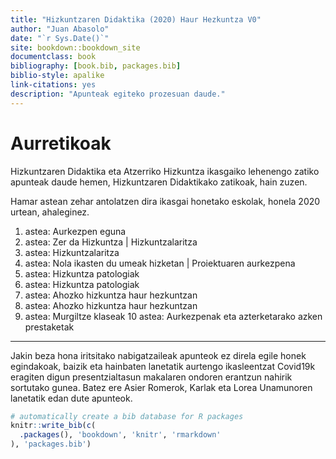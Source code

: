 ```yaml
--- 
title: "Hizkuntzaren Didaktika (2020) Haur Hezkuntza V0"
author: "Juan Abasolo"
date: "`r Sys.Date()`"
site: bookdown::bookdown_site
documentclass: book
bibliography: [book.bib, packages.bib]
biblio-style: apalike
link-citations: yes
description: "Apunteak egiteko prozesuan daude."
---
```


# Aurretikoak {-#Aurretikoak}

Hizkuntzaren Didaktika eta Atzerriko Hizkuntza ikasgaiko lehenengo zatiko apunteak daude hemen, Hizkuntzaren Didaktikako zatikoak, hain zuzen.

Hamar astean zehar antolatzen dira ikasgai honetako eskolak, honela 2020 urtean, ahaleginez.

1. astea: Aurkezpen eguna
2. astea: Zer da Hizkuntza | Hizkuntzalaritza
3. astea: Hizkuntzalaritza
4. astea: Nola ikasten du umeak hizketan | Proiektuaren aurkezpena
5. astea: Hizkuntza patologiak
6. astea: Hizkuntza patologiak 
7. astea: Ahozko hizkuntza haur hezkuntzan
8. astea: Ahozko hizkuntza haur hezkuntzan
9. astea: Murgiltze klaseak
10 astea: Aurkezpenak eta azterketarako azken prestaketak

---

Jakin beza hona iritsitako nabigatzaileak apunteok ez direla egile honek egindakoak, baizik eta hainbaten lanetatik aurtengo ikasleentzat Covid19k eragiten digun presentzialtasun makalaren ondoren erantzun nahirik sortutako gunea.
Batez ere Asier Romerok, Karlak eta Lorea Unamunoren lanetatik edan dute apunteok.




```r
# automatically create a bib database for R packages
knitr::write_bib(c(
  .packages(), 'bookdown', 'knitr', 'rmarkdown'
), 'packages.bib')
```
